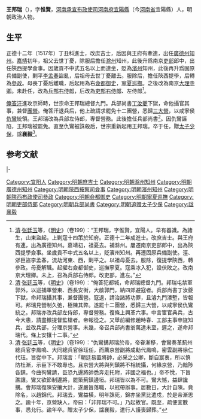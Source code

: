 {{Otheruses|other=名为王邦瑞的其他人物|王胤祥}}
{{Otheruses|other=名为王惟贤的其他人物|王惟贤}}
{{明清人物信息框
| 姓名 = 王邦瑞
| 原名 =
| 圖片名稱= 
| 圖片大小 =
| 圖片說明 = 
 |最高職務 = 兵部尚書
| 國家 = 大明
| 爵位 =
| 籍貫 = [[河南承宣布政使司|河南承宣布政使司]][[河南府|河南府]][[宜陽縣|宜陽縣]]
| 族裔 = 漢族
| 旗籍 = 
| 字號 = 字惟賢
| 諡號 = 襄毅
| 出生日期 = [[弘治|弘治]]八年（1495年）
| 出生地點 = [[河南承宣布政使司|河南承宣布政使司]][[河南府|河南府]][[宜陽縣|宜陽縣]]
| 逝世日期 = [[嘉靖|嘉靖]]四十年（1561年）
| 逝世地點 = [[北直隸|北直隸]][[順天府|順天府]]
| 墓葬 =
| 配偶 =
| 親屬 = [[王貴|王貴]]（高祖父）<br />[[王璘|王璘]]（曾祖父）<br />[[王臣壽|王臣壽]]（祖父）、[[王謨|王謨]]（父）<br />[[王正國_(明朝)|王正國]]（子）
| 出身 = *正德十二年丁丑科同進士出身
| 經歷 = 
| 著作 =
}}
'''王邦瑞'''（{{bd|1495年||1561年|catIdx=}}），字'''惟賢'''，[[河南承宣布政使司|河南承宣布政使司]][[河南府|河南府]][[宜陽縣|宜陽縣]]（今[[河南省|河南省]]宜陽縣）人，明朝政治人物。

==生平==
正德十二年（1517年）丁丑科進士，改庶吉士，后因與王府有牽連，出任[[廣德州|廣德州]][[知州|知州]]。[[嘉靖|嘉靖]]初年，祖父去世丁憂，除服后擔任[[滁州|滁州]]知州，此後升爲南京[[吏部|吏部]]郎中，出任陝西提學僉事。因歲貢不中式五名以上而連坐，貶為[[濱州|濱州]]知州，此後再升爲固原兵備副使，剿平[[李孟春|李孟春]]盜亂，后祖母去世丁憂離去。服除后，擔任陝西提學，后轉為[[參政|參政]]。母喪丁憂后離職，后起用為右[[僉都御史|僉都御史]]，[[寧夏巡撫|寧夏巡撫]]。之後改為南京[[大理寺卿|大理寺卿]]。未赴任，改為[[兵部右侍郎|兵部右侍郎]]，后改為[[吏部右侍郎|吏部右侍郎]]、左侍郎<ref>[[清|清]]·[[张廷玉|张廷玉]]等，《[[明史|明史]]》（卷199）：“王邦瑞，字惟賢，宜陽人。早有器識。為諸生，山東盜起，上剿寇十四策於知府。正德十二年成進士。改庶吉士。與王府有連，出為廣德知州。嘉靖初，祖憂去。補滁州。屢遷南京吏部郎中，出為陝西提學僉事。坐歲貢不中式五名以上，貶濱州知州。再遷固原兵備副使。涇、邠巨盜李孟春，流劫河東、西，剿平之。以祖母憂去。服除，復提學陝西，轉參政。母憂解職。起擢右僉都御史，巡撫寧夏。寇乘冰入犯，設伏敗之。改南京大理卿。未上，召為兵部右侍郎。改吏部，進左。”</ref>。

[[俺答汗|俺答汗]]進攻京師時，世宗命王邦瑞總督九門。兵部尚書[[丁汝夔|丁汝夔]]下獄，命他攝官其事，兼督[[團營|團營]]。俺答汗退兵后，他上疏請求罷免十二團營，悉歸[[三大營|三大營]]，以咸寧侯[[仇鸞|仇鸞]]統領。王邦瑞改為兵部左侍郎，專督營務。此後擔任兵部尚書<ref>[[清|清]]·[[张廷玉|张廷玉]]等，《[[明史|明史]]》（卷199）：“俺答犯都城，命邦瑞總督九門。邦瑞屯禁軍郭外，以巡捕軍營東、西長安街，大啟郭門，納四郊避寇者。兵部尚書丁汝夔下獄，命邦瑞攝其事，兼督團營。寇退，請治諸將功罪，且濬九門濠塹，皆報可。邦瑞見營制久弛，極陳其弊。遂罷十二團營，悉歸三大營，以咸寧侯仇鸞統之。邦瑞亦改兵部左侍郎，專督營務。復條上興革六事。中言宦官典兵，古今大患，請盡撤提督監槍者。帝報從之。又舉前編修趙時春、工部主事申旞知兵，並改兵部，分理京營事。未幾，帝召兵部尚書翁萬達未至，遲之，遂命邦瑞代。條上安攘十二事。”</ref>。因仇鸞誣陷，王邦瑞被罷免。直至仇鸞被誅殺后，世宗重新起用王邦瑞。卒于任，贈[[太子少保|太子少保]]，諡'''襄毅'''<ref>[[清|清]]·[[张廷玉|张廷玉]]等，《[[明史|明史]]》（卷199）：“仇鸞搆邦瑞於帝，帝眷漸移，會鸞奏革薊州總兵官李鳳鳴、大同總兵官徐珏任，而薦京營副將成勳代鳳鳴，密雲副將徐仁代珏。旨從中下。邦瑞言：「朝廷易置將帥，必采之公卿，斷自宸衷，所以慎防杜漸，示臣下不敢專也。且京營大將與列鎮將不相統攝，何緣京營，乃黜陟各鎮。今曲徇鸞請，臣恐九邊將帥悉奔走托附，非國之福也。」帝不悅，下旨譙讓。鸞又欲節制邊將，罷築薊鎮邊垣。邦瑞皆以為不可。鸞大憾，益肆讒搆。會邦瑞復陳安攘大計，遂嚴旨落職，以冠帶辦事。居數日，大計自陳。竟除名，以趙錦代。邦瑞去，鸞益橫，明年誅死，錦亦坐黨比遣戍，於是帝漸思之。踰十年，京營缺人，帝曰：「非邦瑞不可。」乃起故官。既至，疏便宜數事，悉允行。踰年卒。贈太子少保，諡襄毅，遣行人護喪歸葬。”</ref>。

==参考文献==
{{reflist}}
{{start box}}
{{s-off}}
{{s-before|[[江暉_(正德進士)|江暉]]}}
{{s-title|明朝廣德州知州|嘉靖年間}}
{{s-after|[[許儼|許儼]]}}
|-
{{succession box|[[翁萬達|翁萬達]]|[[趙錦_(正德進士)|趙錦]]|[[明朝兵部尚書|明朝兵部尚書]]|1550年－1551年}}
{{end box}}

{{正德十二年丁丑科殿試金榜}}

{{Authority control}}

{{DEFAULTSORT:Wang王}}
[[Category:宜阳人|Category:宜阳人]]
[[Category:明朝庶吉士|Category:明朝庶吉士]]
[[Category:明朝滁州知州|Category:明朝滁州知州]]
[[Category:明朝廣德州知州|Category:明朝廣德州知州]]
[[Category:明朝陝西按察司僉事|Category:明朝陝西按察司僉事]]
[[Category:明朝濱州知州|Category:明朝濱州知州]]
[[Category:明朝陝西布政使司參政|Category:明朝陝西布政使司參政]]
[[Category:明朝僉都御史|Category:明朝僉都御史]]
[[Category:明朝寧夏巡撫|Category:明朝寧夏巡撫]]
[[Category:明朝吏部侍郎|Category:明朝吏部侍郎]]
[[Category:明朝兵部尚書|Category:明朝兵部尚書]]
[[Category:明朝追赠太子少保|Category:明朝追赠太子少保]]
[[Category:諡襄毅|Category:諡襄毅]]
